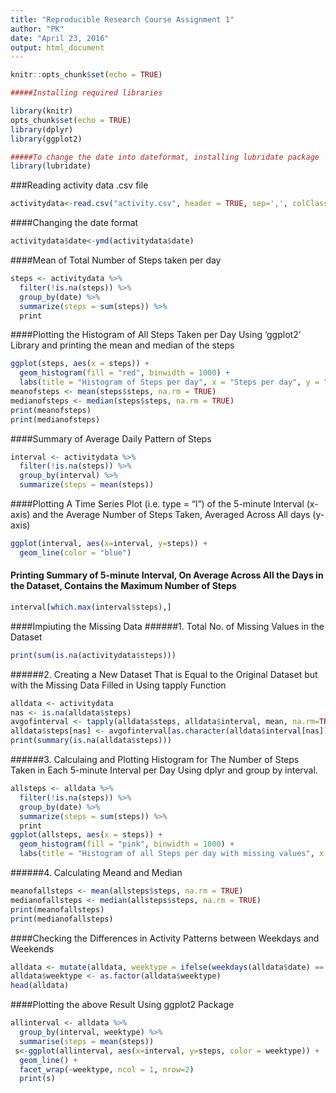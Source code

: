 ---
title: "Reproducible Research Course Assignment 1"
author: "PK"
date: "April 23, 2016"
output: html_document
---

```{r setup, include=FALSE}
knitr::opts_chunk$set(echo = TRUE)
```
```{r}


#####Installing required libraries

library(knitr)  
opts_chunk$set(echo = TRUE)  
library(dplyr)  
library(ggplot2)
```
```{r}
#####To change the date into dateformat, installing lubridate package  
library(lubridate)  
```

###Reading activity data .csv file  
```{r}
activitydata<-read.csv("activity.csv", header = TRUE, sep=',', colClasses = c("numeric", "character", "integer"))  
```
####Changing the date format  
```{r}
activitydata$date<-ymd(activitydata$date) 
```
####Mean of Total Number of Steps taken per day
```{r}
steps <- activitydata %>%  
  filter(!is.na(steps)) %>%  
  group_by(date) %>%  
  summarize(steps = sum(steps)) %>%  
  print  
```

####Plotting the Histogram of All Steps Taken per Day Using 'ggplot2' Library and   printing the mean and median of the steps
```{r}
ggplot(steps, aes(x = steps)) +
  geom_histogram(fill = "red", binwidth = 1000) +
  labs(title = "Histogram of Steps per day", x = "Steps per day", y = "Frequency")  
meanofsteps <- mean(steps$steps, na.rm = TRUE)  
medianofsteps <- median(steps$steps, na.rm = TRUE)  
print(meanofsteps)  
print(medianofsteps) 
```

####Summary of Average Daily Pattern of Steps
```{r}
interval <- activitydata %>%  
  filter(!is.na(steps)) %>%  
  group_by(interval) %>%  
  summarize(steps = mean(steps))  
```
####Plotting  A Time Series Plot (i.e. type = "l") of the 5-minute Interval (x-axis) and the Average Number of Steps Taken, Averaged Across All days (y-axis)
```{r}
ggplot(interval, aes(x=interval, y=steps)) +
  geom_line(color = "blue") 
```

#### Printing Summary of 5-minute Interval, On Average Across All the Days in the Dataset, Contains the Maximum Number of Steps
```{r}
interval[which.max(interval$steps),]  
```

####Impiuting the Missing Data
######1. Total No. of Missing Values in the Dataset
```{r}
print(sum(is.na(activitydata$steps)))  
```

######2. Creating a New Dataset That is Equal to the Original Dataset but with the Missing Data Filled in Using tapply Function
```{r}
alldata <- activitydata  
nas <- is.na(alldata$steps)  
avgofinterval <- tapply(alldata$steps, alldata$interval, mean, na.rm=TRUE, simplify=TRUE) 
alldata$steps[nas] <- avgofinterval[as.character(alldata$interval[nas])]  
print(summary(is.na(alldata$steps)))  
```

######3. Calculaing and Plotting Histogram for The Number of Steps Taken in Each 5-minute Interval per Day Using dplyr and group by interval. 
```{r}
allsteps <- alldata %>%  
  filter(!is.na(steps)) %>%  
  group_by(date) %>%  
  summarize(steps = sum(steps)) %>%  
  print
ggplot(allsteps, aes(x = steps)) +
  geom_histogram(fill = "pink", binwidth = 1000) +
  labs(title = "Histogram of all Steps per day with missing values", x = "Steps per day", y = "Frequency")  
```

######4. Calculating Meand and Median 
```{r}
meanofallsteps <- mean(allsteps$steps, na.rm = TRUE)  
medianofallsteps <- median(allsteps$steps, na.rm = TRUE)  
print(meanofallsteps)  
print(medianofallsteps)  
```

####Checking the Differences in Activity Patterns between Weekdays and Weekends 
```{r}
alldata <- mutate(alldata, weektype = ifelse(weekdays(alldata$date) == "Saturday" | weekdays(alldata$date) == "Sunday", "weekend", "weekday"))  
alldata$weektype <- as.factor(alldata$weektype)  
head(alldata)  
```
####Plotting the above Result Using ggplot2 Package
```{r}
allinterval <- alldata %>%  
  group_by(interval, weektype) %>%  
  summarise(steps = mean(steps))  
 s<-ggplot(allinterval, aes(x=interval, y=steps, color = weektype)) +
  geom_line() +
  facet_wrap(~weektype, ncol = 1, nrow=2)  
  print(s)  
```